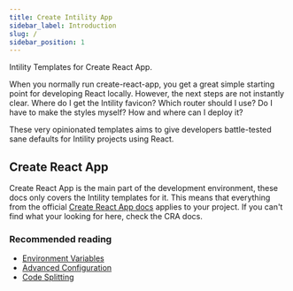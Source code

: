 ```yaml
---
title: Create Intility App
sidebar_label: Introduction
slug: /
sidebar_position: 1
---
```


Intility Templates for Create React App.

When you normally run create-react-app, you get a great simple starting point for developing React locally.
However, the next steps are not instantly clear.
Where do I get the Intility favicon?
Which router should I use?
Do I have to make the styles myself?
How and where can I deploy it?

These very opinionated templates aims to give developers battle-tested sane defaults for Intility projects using React.

## Create React App

Create React App is the main part of the development environment, these docs only covers the Intility templates for it.
This means that everything from the official [Create React App docs](https://create-react-app.dev/) applies to your project.
If you can't find what your looking for here, check the CRA docs.

### Recommended reading
- [Environment Variables](https://create-react-app.dev/docs/adding-custom-environment-variables)
- [Advanced Configuration](https://create-react-app.dev/docs/advanced-configuration)
- [Code Splitting](https://create-react-app.dev/docs/code-splitting)